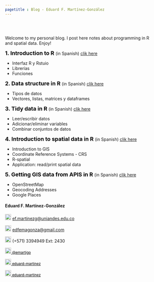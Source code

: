```yaml
---
pagetitle : Blog - Eduard F. Martínez-González
---
```


<br> </br> <!--- Agrega lineas en blanco --->

<!------------- Panel de la izquierda ------------->
<div class="col-sm-9">

Welcome to my personal blog. I post here notes about programming in R and spatial data. Enjoy!

<strong style="color:black;font-size:18px;"> 1. Introduction to R </strong> (in Spanish) [clik here](https://blog-r.gitlab.io/2-intro-r)

+ Interfaz R y Rstuio
+ Librerías
+ Funciones

<strong style="color:black;font-size:18px;"> 2. Data structure in R </strong> (in Spanish) [clik here](https://blog-r.gitlab.io/3-data-structure)

+ Tipos de datos
+ Vectores, listas, matrices y dataframes

<strong style="color:black;font-size:18px;"> 3. Tidy data in R </strong> (in Spanish) [clik here](https://blog-r.gitlab.io/5-tidy-data)

+ Leer/escribir datos
+ Adicionar/eliminar variables
+ Combinar conjuntos de datos

<strong style="color:black;font-size:18px;"> 4. Introduction to spatial data in R </strong> (in Spanish) [clik here]()

+ Introduction to GIS
+ Coordinate Reference Systems - CRS
+ R-spatial
+ Application: read/print spatial data

<strong style="color:black;font-size:18px;"> 5. Getting GIS data from APIS in R </strong> (in Spanish) [clik here]()

+ OpenStreetMap
+ Geocoding Addresses
+ Google Places

</div>
<!------------- Panel de la izquierda ------------->

<!------------- Panel de la derecha ------------->
<div class="col-sm-3">

#### Eduard F. Martínez-González

<!-- Correo -->

<p style="color:black;font-size:12px;">

<img src="./images/correo.png" alt="Qries" width="20&quot;" height="20"/> [ef.martinezg\@uniandes.edu.co](mailto:ef.martinezg@uniandes.edu.co){.email} </img>

</p>

<!-- Correo -->

<p style="color:black;font-size:12px;">

<img src="./images/correo.png" alt="Qries" width="20&quot;" height="20"/> [edfemagonza\@gmail.com](mailto:edfemagonza@gmail.com){.email} </img>

</p>

<!-- Tel -->

<p style="color:black;font-size:12px;">

<img src="./images/tel.png" alt="Qries" width="20&quot;" height="20"/> (+571) 3394949 Ext: 2430</img>

</p>

<!-- Twitter -->

<a href="https://twitter.com/emartigo" style="color:black;font-size:12px;"> <img src="./images/twitter.jpg" alt="Qries" width="20&quot;" height="20"/> @emartigo</a>

<!-- gitlab -->

<a href="https://gitlab.com/eduard-martinez" style="color:black;font-size:12px;"> <img src="./images/gitlab.png" alt="Qries" width="20&quot;" height="20"/> eduard-martinez</a>

<!-- GitHub -->

<a href="https://github.com/eduard-martinez" style="color:black;font-size:12px;"> <img src="./images/github.png" alt="Qries" width="20&quot;" height="20"/> eduard-martinez</a>

</div>
<!------------- Panel de la derecha ------------->

<br> </br> <!--- Agrega lineas en blanco --->
